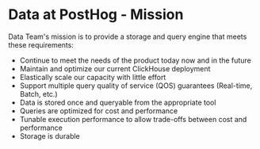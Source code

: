 # Data at PostHog - Mission

Data Team's mission is to provide a storage and query engine that meets these requirements:
- Continue to meet the needs of the product today now and in the future
- Maintain and optimize our current ClickHouse deployment
- Elastically scale our capacity with little effort
- Support multiple query quality of service (QOS) guarantees (Real-time, Batch, etc.)
- Data is stored once and queryable from the appropriate tool
- Queries are optimized for cost and performance
- Tunable execution performance to allow trade-offs between cost and performance
- Storage is durable
